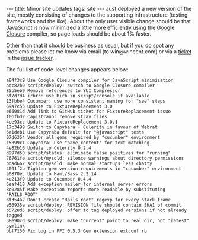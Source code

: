 ---
title: Minor site updates
tags: site
---
Just deployed a new version of the site, mostly consisting of changes to the supporting infrastructure (testing frameworks and the like). About the only user visible change should be that [[JavaScript]] is now minimized a little more efficiently using the [[Google]] [[Closure]] compiler, so page loads should be about 1% faster.

Other than that it should be business as usual, but if you do spot any problems please let me know via email (to win@wincent.com) or via a [[ticket]] in the [[issue tracker]].

The full list of code-level changes appears below:

<pre>a84f3c9 Use Google Closure compiler for JavaScript minimization
adc82b9 script/deploy: switch to Google Closure compiler
85b5eb9 Remove references to YUI Compressor
6f7d7d4 irbrc: use Hirb in script/console if available
13fbbe4 Cucumber: use more consistent naming for "see" steps
69a7c55 Update to FixtureReplacement 3.0
e66081d Add link to GitHub ticket for FixtureReplacement issue
f0bfbd2 Capistrano: remove stray files
4ee93cc Update to FixtureReplacement 3.0.1
17c3499 Switch to Capybara + Culerity in favour of Webrat
6a1deb1 Use Capyraba default for "@javascript" tests
07d6354 Vendor all gems required by "cucumber" environment
c5899c1 Capybara: use "have_content" for text matching
4e82b16 Update to Culerity 0.2.4
d997d50 script/status: eliminate false positives for "running"
76761fe script/mysqld: silence warnings about directory permissions
bdad662 script/mysqld: make normal startups less chatty
4091f2b Tighten gem version requirements in "cucumber" environment
a0870ec Update to Haml/Sass 2.2.14
4e213f9 Update to Cucumber 0.4.4
6eaf418 Add exception mailer for internal server errors
8c0285f Make exception reports more readable by substituting "RAILS_ROOT"
6f354a2 Don't create "Rails root" regexp for every stack frame
e56935e script/deploy: REVISION file should contain SHA1 of commit
b5728d6 script/deploy: offer to tag deployed versions if not already tagged
38e90cd script/deploy: make "current" point to real dir, not "latest" symlink
bbf7150 Fix bug in FFI 0.5.3 Gem extension extconf.rb</pre>
